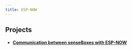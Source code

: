 ```yaml
---
title: ESP-NOW
---
```




## Projects

* #### [Communication between senseBoxes with ESP-NOW](https://sensebox.de/projects/de/2024-03-24-esp-now)

